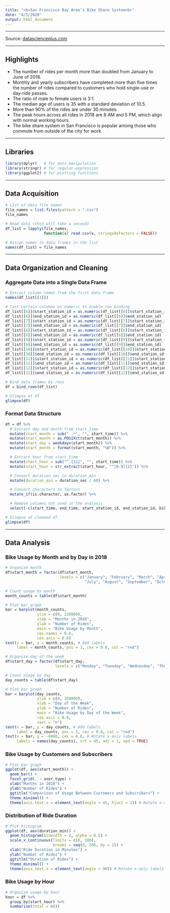 ```yaml
---
title: "<b>San Francisco Bay Area’s Bike Share System<b>"
date: "4/5/2020"
output: html_document
---
```


*** 

Source: [datascienceplus.com](https://datascienceplus.com/exploring-san-francisco-bay-areas-bike-share-system/)

*** 

## **Highlights**
* The number of rides per month more than doubled from January to June of 2018.
* Monthly and yearly subscribers have completed more than five times the number of rides compared to customers who hold single-use or day-ride passes.
* The ratio of male to female users is 3:1.
* The median age of users is 35 with a standard deviation of 10.5.
* More than 90% of the rides are under 30 minutes.
* The peak hours across all rides in 2018 are 8 AM and 5 PM, which align with normal working hours.
* The bike share system in San Francisco is popular among those who commute from outside of the city for work.

*** 

## **Libraries**
```r
library(dplyr)   # for data manipulation
library(stringr) # for regular expression
library(ggplot2) # for plotting functions
```

***

## **Data Acquisition**

```r
# LIst of data file names
file_names = list.files(pattern = ".csv")
file_names

# Read data (this will take a second)
df_list = lapply(file_names,
                 function(x) read.csv(x, stringsAsFactors = FALSE))

# Assign names to data frames in the list
names(df_list) = file_names
```

*** 

## **Data Organization and Cleaning**
### Aggregate Data into a Single Data Frame

```r
# Extract column names from the first data frame
names(df_list[[1]])

# Cast certain columns as numeric to enable row binding
df_list[[6]]$start_station_id = as.numeric(df_list[[6]]$start_station_id)
df_list[[6]]$end_station_id = as.numeric(df_list[[6]]$end_station_id)
df_list[[7]]$start_station_id = as.numeric(df_list[[7]]$start_station_id)
df_list[[7]]$end_station_id = as.numeric(df_list[[7]]$end_station_id)
df_list[[8]]$start_station_id = as.numeric(df_list[[8]]$start_station_id)
df_list[[8]]$end_station_id = as.numeric(df_list[[8]]$end_station_id)
df_list[[9]]$start_station_id = as.numeric(df_list[[9]]$start_station_id)
df_list[[9]]$end_station_id = as.numeric(df_list[[9]]$end_station_id)
df_list[[10]]$start_station_id = as.numeric(df_list[[10]]$start_station_id)
df_list[[10]]$end_station_id = as.numeric(df_list[[10]]$end_station_id)
df_list[[11]]$start_station_id = as.numeric(df_list[[11]]$start_station_id)
df_list[[11]]$end_station_id = as.numeric(df_list[[11]]$end_station_id)
df_list[[12]]$start_station_id = as.numeric(df_list[[12]]$start_station_id)
df_list[[12]]$end_station_id = as.numeric(df_list[[12]]$end_station_id)

# Bind data frames by rows
df = bind_rows(df_list)

# Glimpse at df
glimpse(df)
```
### Format Data Structure

```r
df = df %>%
  # Extract day and month from start_time
  mutate(start_month = sub(" .*", "", start_time)) %>%
  mutate(start_month = as.POSIXct(start_month)) %>%
  mutate(start_day = weekdays(start_month)) %>%
  mutate(start_month = format(start_month, "%B")) %>%

  # Extract hour from start_time
  mutate(start_hour = sub("^.{11}", "", start_time)) %>%
  mutate(start_hour = str_extract(start_hour, "^[0-9]{2}")) %>%

  # Convert duration_sec to duration_min
  mutate(duration_min = duration_sec / 60) %>%

  # Convert characters to factors
  mutate_if(is.character, as.factor) %>%

  # Remove columns not used in the analysis
  select(-c(start_time, end_time, start_station_id, end_station_id, bike_id, duration_sec))

# Glimpse at cleaned df
glimpse(df)
```

*** 

## **Data Analysis**
### Bike Usage by Month and by Day in 2018

```r
# Organize month
df$start_month = factor(df$start_month,
                        levels = c("January", "February", "March", "April", "May", "June",
                                   "July", "August", "September", "October", "November", "December"))

# Count usage by month
month_counts = table(df$start_month)

# Plot bar graph
bar = barplot(month_counts,
              ylim = c(0, 220000),
              xlab = "Months in 2018",
              ylab = "Number of Rides",
              main = "Bike Usage by Month",
              cex.names = 0.8,
              cex.axis = 0.8)
text(x = bar, y = month_counts, # Add labels
     label = month_counts, pos = 3, cex = 0.8, col = "red")

# Organize day of the week
df$start_day = factor(df$start_day,
                      levels = c("Monday", "Tuesday", "Wednesday", "Thursday", "Friday", "Saturday", "Sunday"))

# Count usage by day
day_counts = table(df$start_day)

# Plot bar graph
bar = barplot(day_counts,
              ylim = c(0, 350000),
              xlab = "Day of the Week",
              ylab = "Number of Rides",
              main = "Bike Usage by Day of the Week",
              cex.axis = 0.8,
              xaxt = "n")
text(x = bar, y = day_counts, # Add labels
     label = day_counts, pos = 3, cex = 0.8, col = "red")
text(x = bar, y = -6000, cex = 0.8, # Rotate x-axis labels
     labels = names(day_counts), srt = 45, adj = 1, xpd = TRUE)
```

### Bike Usage by Customers and Subscribers

```r
# Plot bar graph
ggplot(df, aes(start_month)) +
  geom_bar() +
  facet_grid(. ~ user_type) +
  xlab("Months in 2018") +
  ylab("Number of Rides") +
  ggtitle("Comparison of Usage Between Customers and Subscribers") +
  theme_minimal() +
  theme(axis.text.x = element_text(angle = 45, hjust = 1)) # Rotate x-axis 
```

### Distribution of Ride Duration

```r
# Plot histogram
ggplot(df, aes(duration_min)) +
  geom_histogram(binwidth = 2, alpha = 0.5) +
  scale_x_continuous(limits = c(0, 100),
                     breaks = seq(0, 100, by = 2)) +
  xlab("Ride Duration in Minutes") +
  ylab("Number of Rides") +
  ggtitle("Duration of Rides") +
  theme_minimal() +
  theme(axis.text.x = element_text(angle = 90)) # Rotate x-axis labels
```

### Bike Usage by Hour

```r
# Organize usage by hour
hour = df %>%
  group_by(start_hour) %>%
  summarise(total = n())
```










